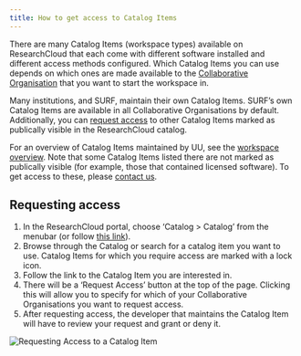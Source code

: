 ```yaml
---
title: How to get access to Catalog Items
---
```


There are many Catalog Items (workspace types) available on ResearchCloud that each come with different software installed and different access methods configured. Which Catalog Items you can use depends on which ones are made available to the [Collaborative Organisation](../glossary.qmd#collaboration) that you want to start the workspace in.

Many institutions, and SURF, maintain their own Catalog Items. SURF's own Catalog Items are available in all Collaborative Organisations by default. Additionally, you can [request access](#requesting-access) to other Catalog Items marked as publically visible in the ResearchCloud catalog.

For an overview of Catalog Items maintained by UU, see the [workspace overview](../workspace-catalogue.qmd). Note that some Catalog Items listed there are not marked as publically visible (for example, those that contained licensed software). To get access to these, please [contact us](mailto:research.engineering@uu.nl).

## Requesting access

1. In the ResearchCloud portal, choose 'Catalog > Catalog' from the menubar (or follow [this link](https://portal.live.surfresearchcloud.nl/catalog)).
1. Browse through the Catalog or search for a catalog item you want to use. Catalog Items for which you require access are marked with a lock icon.
1. Follow the link to the Catalog Item you are interested in.
1. There will be a 'Request Access' button at the top of the page. Clicking this will allow you to specify for which of your Collaborative Organisations you want to request access.
1. After requesting access, the developer that maintains the Catalog Item will have to review your request and grant or deny it.

<img alt="Requesting Access to a Catalog Item" src="../imgs/request_access.gif" />